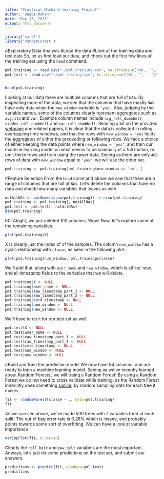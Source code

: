 ---
title: "Practical Machine learning Project"
author: "Deepa Mohan"
date: "May 13, 2017"
output: html_document
---

```{r include=FALSE, cache=FALSE}
library('caret')
library('randomForest')
```

#Exploratory Data Analysis
#Load the data
#Look at the training data and test data
So, let us first load our data, and check out the first few lines of the training set using the `head` command.
```{r}
pml.training <- read.csv("./pml-training.csv", na.strings=c('NA', '', ' '))
pml.test <- read.csv("./pml-testing.csv", na.strings=c('NA', '', ' '))


head(pml.training)
```

Looking at our data there are multiple columns that are full of `NA`s. By inspecting more of the data, we see that the columns that have mostly `NA`s have only data when the `new_window` variable is `'yes'`. Also, judging by the variable names, some of the columns clearly represent aggregates such as `avg`, `std` and `var`. Example column names include `avg_roll_dumbbell`, `stddev_roll_dumbbell` and `var_roll_dumbbell`. Reading a bit on the provided [webpage](http://groupware.les.inf.puc-rio.br/har) and related papers, it is clear that the data is collected in rolling, overlapping time windows, and that the rows with `new_window = 'yes` holds the aggregates of either the preceeding or following rows. We face a choice of either keeping the data points where `new_window = 'yes'`, and train our machine learning model on what seems to be summary of a full motion, or omit these rows and train using the rawer data. Seeing as there are only `406` rows of data with `new_window` equal to `'yes'`, we will use the other set. 

```{r}
pml.training <- pml.training[pml.training$new_window == 'no', ]
```
#Feature Selection
From the `head` command above we saw that there are a range of columns that are full of `NA`s. Let's delete the columns that have no data and check how many variables that leaves us with.
```{r}
notAllNAs <- colSums(is.na(pml.training)) != nrow(pml.training)
pml.training <- pml.training[, notAllNAs]
pml.test <- pml.test[, notAllNAs]
dim(pml.training)
```
60! Alright, we just deleted 100 columns. Wow! Now, let's explore some of the remaining variables. 
```{r}
plot(pml.training$X)
```
X is clearly just the index of of the samples. The column `num_window` has a cyclic relationship with `classe`, as seen in the following plot.

```{r}
plot(pml.training$num_window, pml.training$classe)
```

We'll add that, along with `user_name` and `new_window`, which is all 'no' now, and all timestamp fields to the variables that we will delete.

```{r}
pml.training$X <- NULL
pml.training$user_name <- NULL
pml.training$raw_timestamp_part_1 <- NULL
pml.training$raw_timestamp_part_2 <- NULL
pml.training$cvtd_timestamp <- NULL
pml.training$num_window <- NULL
pml.training$new_window <- NULL
```
We'll have to do it for our test set as well.
```{r}
pml.test$X <- NULL
pml.test$user_name <- NULL
pml.test$raw_timestamp_part_1 <- NULL
pml.test$raw_timestamp_part_2 <- NULL
pml.test$cvtd_timestamp <- NULL
pml.test$num_window <- NULL
pml.test$new_window <- NULL
```
#Build and train the prediction model
We now have 54 columns, and are ready to train a machine learning model. Seeing as we've recently learned about Random Forests', we will traing a Random Forest! By using a Random Forest we do not need to cross validate while training, as the Random Forest inherintly does something [similar](https://www.stat.berkeley.edu/~breiman/RandomForests/cc_home.htm), by random sampling data for each tree it makes.


```{r}
fit <- randomForest(classe ~ ., data=pml.training)
fit
```

As we can see above, we've made 500 trees with 7 variables tried at each split. The out of bag error rate is 0.28% which is insane, and probably points towards some sort of overfitting. We can have a look at variable importance
```{r}
varImpPlot(fit, n.var=10)
```
Clearly the `roll_belt` and `yaw_belt` variabels are the most important. Anways, let's just do some predictions on the test set, and submit our answers.

```{r}
predictions <- predict(fit, newdata=pml.test)
predictions
```

